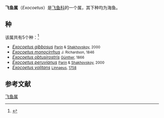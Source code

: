 {{Automatic taxobox
| image = Exocoetus obtusirostris.jpg
| image_caption = ''E. obtusirostris''
| taxon = Exocoetus
| parent_authority = [[Antoine_Risso|Risso]], 1827
| display_parents = 3
| authority = [[Carl_Linnaeus|Linnaeus]], [[自然系统第十版|1758]]
| type_species = ''Exocoetus volitans''
| type_species_authority = Linnaeus, 1758
}}

'''飞鱼属'''（''Exocoetus''）是[[飞鱼科|飞鱼科]]的一个属，其下种均为海鱼。

==种==
该属共有5个种：<ref>{{FishBase genus | genus = Exocoetus| month = June | year = 2012}}</ref>
* ''[[Exocoetus_gibbosus|Exocoetus gibbosus]]'' <small>[[Nikolai_Vasilyevich_Parin|Parin]] & [[Ilya_Borisovich_Shakhovskoy|Shakhovskoy]], 2000</small>
* ''[[Exocoetus_monocirrhus|Exocoetus monocirrhus]]'' <small>J. Richardson, 1846</small>
* ''[[Exocoetus_obtusirostris|Exocoetus obtusirostris]]'' <small>[[Albert_Günther|Günther]], 1866</small>
* ''[[Exocoetus_peruvianus|Exocoetus peruvianus]]'' <small>[[Nikolai_Vasilyevich_Parin|Parin]] & [[Ilya_Borisovich_Shakhovskoy|Shakhovskoy]], 2000</small> 
* ''[[Exocoetus_volitans|Exocoetus volitans]]'' <small>[[Carl_Linnaeus|Linnaeus]], [[自然系统第十版|1758]]</small>

==参考文献==
{{Reflist}}

{{Taxonbar|from=Q2891732}}
{{Authority control}}

[[Category:飞鱼属|]]